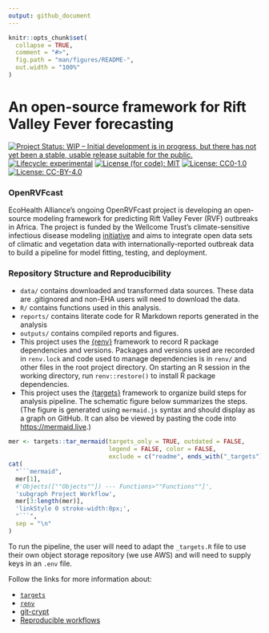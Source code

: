 ```yaml
---
output: github_document
---
```


<!-- README.md is generated from README.Rmd. Please edit that file -->

```r
knitr::opts_chunk$set(
  collapse = TRUE,
  comment = "#>",
  fig.path = "man/figures/README-",
  out.width = "100%"
)
```

# An open-source framework for Rift Valley Fever forecasting

<!-- badges: start -->
[![Project Status: WIP – Initial development is in progress, but there has not yet been a stable, usable release suitable for the public.](https://www.repostatus.org/badges/latest/wip.svg)](https://www.repostatus.org/#wip)
[![Lifecycle: experimental](https://img.shields.io/badge/lifecycle-experimental-orange.svg)](https://lifecycle.r-lib.org/articles/stages.html#experimental)
[![License (for code): MIT](https://img.shields.io/badge/License (for code)-MIT-green.svg)](https://opensource.org/licenses/MIT)
[![License: CC0-1.0](https://img.shields.io/badge/License (for data)-CC0_1.0-lightgrey.svg)](http://creativecommons.org/publicdomain/zero/1.0/)
[![License: CC-BY-4.0](https://img.shields.io/badge/License (for text)-CC_BY_4.0-blue.svg)](http://creativecommons.org/publicdomain/zero/1.0/)
<!-- badges: end -->

### OpenRVFcast
EcoHealth Alliance's ongoing OpenRVFcast project is developing an open-source modeling framework for predicting Rift Valley Fever (RVF) outbreaks in Africa. The project is funded by the Wellcome Trust's climate-sensitive infectious disease modeling [initiative](https://wellcome.org/news/digital-tools-climate-sensitive-infectious-disease) and aims to integrate open data sets of climatic and vegetation data with internationally-reported outbreak data to build a pipeline for model fitting, testing, and deployment.

### Repository Structure and Reproducibility
-   `data/` contains downloaded and transformed data sources. These data are .gitignored and non-EHA users will need to download the data. 
-   `R/` contains functions used in this analysis. 
-   `reports/` contains literate code for  R Markdown reports generated in the analysis
-   `outputs/` contains compiled reports and figures.
-   This project uses the [{renv}](https://rstudio.github.io/renv/) framework to 
    record R package dependencies and versions. Packages and versions used are recorded in `renv.lock` and code used to manage dependencies is in `renv/` and other files in the root project directory.  On starting an R session in the working directory, run `renv::restore()` to install R package dependencies.
-   This project uses the [{targets}](https://wlandau.github.io/targets-manual/) 
    framework to organize build steps for analysis pipeline. The schematic figure below summarizes the steps. (The figure is generated using `mermaid.js` syntax and should display as a graph on GitHub.  It can also be viewed by pasting the code into <https://mermaid.live>.)
    
    
```r
mer <- targets::tar_mermaid(targets_only = TRUE, outdated = FALSE, 
                            legend = FALSE, color = FALSE, 
                            exclude = c("readme", ends_with("_targets")))
cat(
  "```mermaid",
  mer[1], 
  #'Objects([""Objects""]) --- Functions>""Functions""]',
  'subgraph Project Workflow',
  mer[3:length(mer)],
  'linkStyle 0 stroke-width:0px;',
  "```",
  sep = "\n"
)
```

To run the pipeline, the user will need to adapt the `_targets.R` file to use their own object storage repository (we use AWS) and will need to supply keys in an `.env` file. 

Follow the links for more information about:

- [`targets`](https://ecohealthalliance.github.io/eha-ma-handbook/3-projects.html#targets)
- [`renv`](https://ecohealthalliance.github.io/eha-ma-handbook/3-projects.html#package-management-with-renv)  
- [git-crypt](https://ecohealthalliance.github.io/eha-ma-handbook/16-encryption.html)
- [Reproducible workflows](https://github.com/ecohealthalliance/building-blocks-of-reproducibility)


